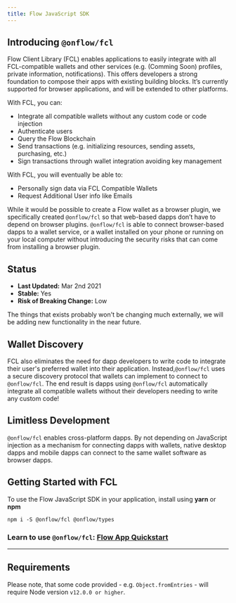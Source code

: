 ```yaml
---
title: Flow JavaScript SDK
---
```


## Introducing `@onflow/fcl`

Flow Client Library (FCL) enables applications to easily integrate with all FCL-compatible wallets and
other services (e.g. (Comming Soon) profiles, private information, notifications). This offers developers a strong
foundation to compose their apps with existing building blocks. It’s currently supported for browser
applications, and will be extended to other platforms.

With FCL, you can:

- Integrate all compatible wallets without any custom code or code injection
- Authenticate users
- Query the Flow Blockchain
- Send transactions (e.g. initializing resources, sending assets, purchasing, etc.)
- Sign transactions through wallet integration avoiding key management

With FCL, you will eventually be able to:

- Personally sign data via FCL Compatible Wallets
- Request Additional User info like Emails

While it would be possible to create a Flow wallet as a browser plugin, we specifically created `@onflow/fcl` so that web-based dapps don’t have to depend on browser
plugins. `@onflow/fcl` is able to connect browser-based dapps to a wallet service, or a wallet installed on your phone
or running on your local computer without introducing the security risks that can come from installing
a browser plugin.

## Status

- **Last Updated:** Mar 2nd 2021
- **Stable:** Yes
- **Risk of Breaking Change:** Low

The things that exists probably won't be changing much externally, we will be adding new functionality in the near future.

## Wallet Discovery

FCL also eliminates the need for dapp developers to write code to integrate their user's preferred wallet into
their application. Instead,`@onflow/fcl` uses a secure discovery protocol that wallets can implement to connect
to `@onflow/fcl`. The end result is dapps using `@onflow/fcl` automatically integrate all compatible wallets without their developers
needing to write any custom code!

## Limitless Development

`@onflow/fcl` enables cross-platform dapps. By not depending on JavaScript injection as a mechanism for connecting dapps with wallets,
native desktop dapps and mobile dapps can connect to the same wallet software as browser dapps.

## Getting Started with FCL

To use the Flow JavaScript SDK in your application, install using **yarn** or **npm**

```shell
npm i -S @onflow/fcl @onflow/types

```

### Learn to use `@onflow/fcl`: [Flow App Quickstart](https://docs.onflow.org/flow-js-sdk/flow-app-quickstart)

---

## Requirements

Please note, that some code provided - e.g. `Object.fromEntries` - will require Node version `v12.0.0 or higher`.
